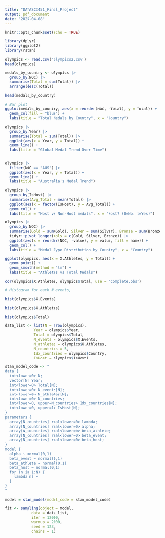 ---
title: "DATASCI451_Final_Project"
output: pdf_document
date: "2025-04-08"
---

```{r setup, include=FALSE}
knitr::opts_chunk$set(echo = TRUE)
```

```{r}
library(dplyr)
library(ggplot2)
library(rstan)
```


```{r}
olympics <- read.csv('olympics2.csv')
head(olympics)
```

```{r}
medals_by_country <- olympics |>
  group_by(NOC) |>
  summarise(Total = sum(Total)) |>
  arrange(desc(Total))

head(medals_by_country)

# Bar plot
ggplot(medals_by_country, aes(x = reorder(NOC, -Total), y = Total)) +
  geom_col(fill = "blue") +
  labs(title = "Total Medals by Country", x = "Country")
```
```{r}
olympics |>
  group_by(Year) |>
  summarise(Total = sum(Total)) |>
  ggplot(aes(x = Year, y = Total)) +
  geom_line() +
  labs(title = "Global Medal Trend Over Time")


olympics |>
  filter(NOC == "AUS") |>
  ggplot(aes(x = Year, y = Total)) +
  geom_line() +
  labs(title = "Australia's Medal Trend")
```
```{r}
olympics |>
  group_by(IsHost) |>
  summarise(Avg_Total = mean(Total)) |>
  ggplot(aes(x = factor(IsHost), y = Avg_Total)) +
  geom_col() +
  labs(title = "Host vs Non-Host medals", x = "Host? (0=No, 1=Yes)")
```
```{r}
olympics |>
  group_by(NOC) |>
  summarise(Gold = sum(Gold), Silver = sum(Silver), Bronze = sum(Bronze)) |>
  tidyr::pivot_longer(cols = c(Gold, Silver, Bronze)) |>
  ggplot(aes(x = reorder(NOC, -value), y = value, fill = name)) +
  geom_col() +
  labs(title = "Medal Type Distribution by Country", x = "Country")
```
```{r}
ggplot(olympics, aes(x = X.Athletes, y = Total)) +
  geom_point() +
  geom_smooth(method = "lm") +
  labs(title = "Athletes vs Total Medals")

cor(olympics$X.Athletes, olympics$Total, use = "complete.obs")
```
```{r}
# Histogram for each # events, 

hist(olympics$X.Events)


```
```{r}
hist(olympics$X.Athletes)
```
```{r}
hist(olympics$Total)
```
```{r}
data_list <- list(N = nrow(olympics), 
             Year = olympics$Year,
             Total = olympics$Total,
             N_events = olympics$X.Events,
             N_athletes = olympics$X.Athletes,
             N_countries = 5, 
             Idx_countries = olympics$Country,
             IsHost = olympics$IsHost)
```


```{r}
stan_model_code <- "
data {
  int<lower=0> N;
  vector[N] Year;
  int<lower=0> Total[N];
  int<lower=0> N_events[N];
  int<lower=0> N_athletes[N];
  int<lower=0> N_countries;
  int<lower=0, upper=N_countries> Idx_countries[N];
  int<lower=0, upper=1> IsHost[N];
}
parameters {
  array[N_countries] real<lower=0> lambda;
  array[N_countries] real<lower=0> alpha;
  array[N_countries] real<lower=0> beta_athlete;
  array[N_countries] real<lower=0> beta_event;
  array[N_countries] real<lower=0> beta_host;
}
model {
  alpha ~ normal(0,1)
  beta_event ~ normal(0,1)
  beta_athlete ~ normal(0,1)
  beta_host ~ normal(0,1)
  for (n in 1:N) {
    lambda[n] ~ 
  }
}
"
```

```{r}
model = stan_model(model_code = stan_model_code)

fit <- sampling(object = model, 
            data = data_list, 
            iter = 12000,
            warmup = 2000, 
            seed = 123,
            chains = 1)
```



